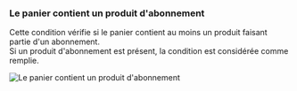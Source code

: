 ### Le panier contient un produit d'abonnement

Cette condition vérifie si le panier contient au moins un produit faisant partie d'un abonnement.  
Si un produit d'abonnement est présent, la condition est considérée comme remplie.

<img
  src="/images/essentials/condition-sets/cart-has-subscription-product.webp"
  alt="Le panier contient un produit d'abonnement"
/>
